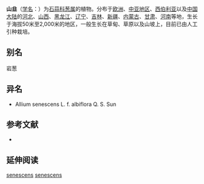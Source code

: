 {{Speciesbox
| status = 
| status_system = 
| image =
| genus =Allium sect. Rhizirideum
| species =senescens
| authority = [[L.|L.]], 1753
}}

'''山韭'''（[[学名|学名]]：{{lang|la|''Allium senescens''}}）为[[石蒜科|石蒜科]][[葱属|葱属]]的植物。分布于[[欧洲|欧洲]]、[[中亚地区|中亚地区]]、[[西伯利亚|西伯利亚]]以及[[中国大陆|中国大陆]]的[[河北|河北]]、[[山西|山西]]、[[黑龙江|黑龙江]]、[[辽宁|辽宁]]、[[吉林|吉林]]、[[新疆|新疆]]、[[内蒙古|内蒙古]]、[[甘肃|甘肃]]、[[河南|河南]]等地，生长于海拔50米至2,000米的地区，一般生长在草甸、草原以及山坡上，目前已由人工引种栽培。

== 别名 ==
岩葱

== 异名 ==
* Allium senescens L. f. albiflora Q. S. Sun

== 参考文献 ==
<div class="references-small">
* {{cite web| url =http://www.bioinfo.cn/db05/KmzwSpecies.php?action=view&id=692| title =山韭| work =《中国高等植物数据库全库》| publisher =中国科学院微生物研究所| author =昆明植物研究所| accessdate =2009-02-21| deadurl =yes| archiveurl =https://web.archive.org/web/20160305080002/http://www.bioinfo.cn/db05/KmzwSpecies.php?action=view&id=692| archivedate =2016-03-05}}
</div>

== 延伸阅读 ==
{{Wikisource further reading}}

{{Taxonbar|from=Q926089}}

[[Category:葱属|senescens]]
[[Category:山韭组|senescens]]


{{植物小作品}}